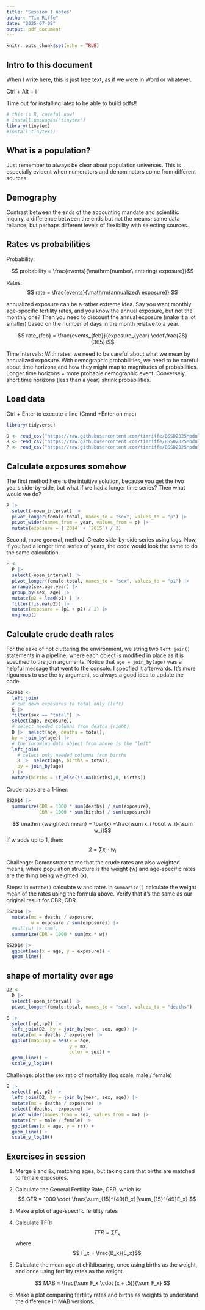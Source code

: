 ```yaml
---
title: "Session 1 notes"
author: "Tim Riffe"
date: "2025-07-08"
output: pdf_document
---
```


```r
knitr::opts_chunk$set(echo = TRUE)
```

## Intro to this document
When I write here, this is just free text, as if we were in Word or whatever.

Ctrl + Alt + i

Time out for installing latex to be able to build pdfs!!
```r
# this is R, careful now!
# install.packages("tinytex")
library(tinytex)
#install_tinytex()
```

## What is a population?

Just remember to always be clear about population universes. This is especially evident when numerators and denominators come from different sources.

## Demography

Contrast between the ends of the accounting mandate and scientific inquiry, a difference between the ends but not the means; same data reliance, but perhaps different levels of flexibility with selecting sources.

## Rates vs probabilities

Probability:

$$ probability = \frac{events}{\mathrm{number\ entering\ exposure}}$$

Rates:
$$ rate = \frac{events}{\mathrm{annualized\ exposure}} $$

annualized exposure can be a rather extreme idea. Say you want monthly age-specific fertility rates, and you know the annual exposure, but not the monthly one? Then you need to discount the annual exposure (make it a lot smaller) based on the number of days in the month relative to a year.

$$ rate_{feb} = \frac{events_{feb}}{exposure_{year} \cdot\frac{28}{365}}$$

Time intervals:
With rates, we need to be careful about what we mean by annualized exposure. With demographic probabilities, we need to be careful about time horizons and how they might map to magnitudes of probabilities. Longer time horizons = more probable demographic event. Conversely, short time horizons (less than a year) shrink probabilities.

## Load data

Ctrl + Enter to execute a line (Cmnd +Enter on mac)
```r
library(tidyverse)

D <- read_csv("https://raw.githubusercontent.com/timriffe/BSSD2025Module2/refs/heads/master/data/ES_D2014.csv")
B <- read_csv("https://raw.githubusercontent.com/timriffe/BSSD2025Module2/refs/heads/master/data/ES_B2014.csv")
P <- read_csv("https://raw.githubusercontent.com/timriffe/BSSD2025Module2/refs/heads/master/data/ES_P2014.csv")
```

## Calculate exposures somehow

The first method here is the intuitive solution, because you get the two years side-by-side,
but what if we had a longer time series? Then what would we do?
```r
P |> 
  select(-open_interval) |> 
  pivot_longer(female:total, names_to = "sex", values_to = "p") |> 
  pivot_wider(names_from = year, values_from = p) |> 
  mutate(exposure = (`2014` + `2015`) / 2)
```

Second, more general, method. Create side-by-side series using lags. Now, if you had a longer time series of years, the code would look the same to do the same calculation.
```r
E <-
  P |> 
  select(-open_interval) |> 
  pivot_longer(female:total, names_to = "sex", values_to = "p1") |> 
  arrange(sex,age,year) |> 
  group_by(sex, age) |> 
  mutate(p2 = lead(p1) ) |> 
  filter(!is.na(p2)) |> 
  mutate(exposure = (p1 + p2) / 2) |> 
  ungroup()
```

## Calculate crude death rates

For the sake of not cluttering the environment, we string two `left_join()` statements in a pipeline, where each object is modified in place as it is specified to the join arguments. Notice that `age = join_by(age)` was a helpful message that went to the console. I specfied it afterwards. It's more rigourous to use the `by` argument, so always a good idea to update the code.

```r
ES2014 <-
  left_join(
  # cut down exposures to total only (left)
  E |> 
  filter(sex == "total") |> 
  select(age, exposure),
  # select needed columns from deaths (right)
  D |>  select(age, deaths = total),
  by = join_by(age)) |> 
  # the incoming data object from above is the "left"
  left_join(
    # select only needed columns from births
    B |>  select(age, births = total),
    by = join_by(age)
  ) |> 
  mutate(births = if_else(is.na(births),0, births))
```

Crude rates are a 1-liner:
```r
ES2014 |> 
  summarize(CDR = 1000 * sum(deaths) / sum(exposure),
            CBR = 1000 * sum(births) / sum(exposure))
```

$$ \mathrm{weighted\ mean} =  \bar{x} =\frac{\sum x_i \cdot w_i}{\sum w_i}$$
If w adds up to 1, then:
$$ \bar{x} = \sum x_i \cdot w_i$$

Challenge:
Demonstrate to me that the crude rates are also weighted means, where population structure is the weight (w) and age-specific rates are the thing being weighted (x).

Steps: in `mutate()` calculate w and rates
in `summarize()` calculate the weight mean of the rates using the formula above.
Verify that it's the same as our original result for CBR, CDR.

```r
ES2014 |> 
  mutate(mx = deaths / exposure,
         w = exposure / sum(exposure)) |> 
  #pull(w) |> sum()
  summarize(CDR = 1000 * sum(mx * w))
```
```r
ES2014 |> 
  ggplot(aes(x = age, y = exposure)) +
  geom_line()
```

## shape of mortality over age

```r
D2 <-
  D |> 
  select(-open_interval) |> 
  pivot_longer(female:total, names_to = "sex", values_to = "deaths")

E |> 
  select(-p1,-p2) |> 
  left_join(D2, by = join_by(year, sex, age)) |> 
  mutate(mx = deaths / exposure) |> 
  ggplot(mapping = aes(x = age,
                       y = mx, 
                       color = sex)) +
  geom_line() +
  scale_y_log10()
```

Challenge: plot the sex ratio of mortality (log scale, male / female)

```r
E |> 
  select(-p1,-p2) |> 
  left_join(D2, by = join_by(year, sex, age)) |> 
  mutate(mx = deaths / exposure) |> 
  select(-deaths, -exposure) |> 
  pivot_wider(names_from = sex, values_from = mx) |> 
  mutate(rr = male / female) |> 
  ggplot(aes(x = age, y = rr)) +
  geom_line() +
  scale_y_log10()
```

## Exercises in session

1. Merge `B` and `Ex`, matching ages, but taking care that births are matched to female exposures.

2. Calculate the General Fertility Rate, GFR, which is:
$$ GFR = 1000 \cdot \frac{\sum_{15}^{49}B_x}{\sum_{15}^{49}E_x} $$

3. Make a plot of age-specific fertility rates

4. Calculate TFR:
$$ TFR = \sum F_x$$
where:
$$ F_x = \frac{B_x}{E_x}$$

5. Calculate the mean age at childbearing, once using births as the weight, and once using fertility rates as the weight.

$$ MAB = \frac{\sum F_x \cdot (x + .5)}{\sum F_x} $$

6. Make a plot comparing fertility rates and births as weights to understand the difference in MAB versions.









































